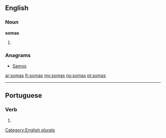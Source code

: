 ==English==

===Noun===
'''somas'''

# {{plural of|[[soma]]}}

===Anagrams===
* [[Samos#English|Samos]]

[[Category:English plurals]]

[[ar:somas]]
[[fr:somas]]
[[my:somas]]
[[no:somas]]
[[pt:somas]]

----
==Portuguese==

===Verb===
{{pt-verb-form|somar}}

# {{pt-verb form of|[[somar]]|ar|indicative|present|singular|second}}

{{rfc-auto}}